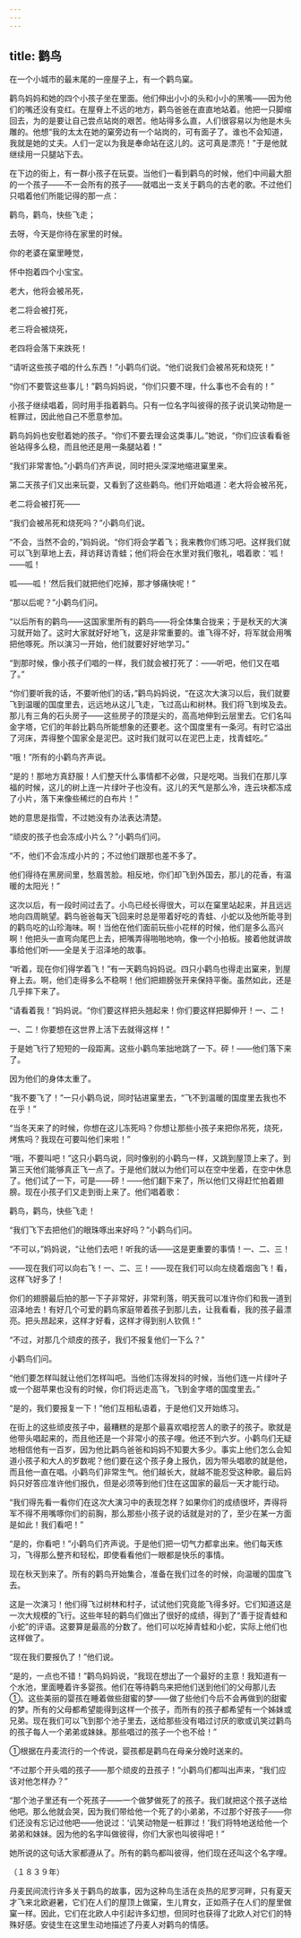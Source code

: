 ```yaml
---
---
---
```

title: 鹳鸟
---




在一个小城市的最末尾的一座屋子上，有一个鹳鸟窠。

鹳鸟妈妈和她的四个小孩子坐在里面。他们伸出小小的头和小小的黑嘴——因为他们的嘴还没有变红。在屋脊上不远的地方，鹳鸟爸爸在直直地站着。他把一只脚缩回去，为的是要让自己尝点站岗的艰苦。他站得多么直，人们很容易以为他是木头雕的。他想“我的太太在她的窠旁边有一个站岗的，可有面子了。谁也不会知道，我就是她的丈夫。人们一定以为我是奉命站在这儿的。这可真是漂亮！”于是他就继续用一只腿站下去。

在下边的街上，有一群小孩子在玩耍。当他们一看到鹳鸟的时候，他们中间最大胆的一个孩子——不一会所有的孩子——就唱出一支关于鹳鸟的古老的歌。不过他们只唱着他们所能记得的那一点：

鹳鸟，鹳鸟，快些飞走；

去呀，今天是你待在家里的时候。

你的老婆在窠里睡觉，

怀中抱着四个小宝宝。

老大，他将会被吊死，

老二将会被打死，

老三将会被烧死，

老四将会落下来跌死！

“请听这些孩子唱的什么东西！”小鹳鸟们说。“他们说我们会被吊死和烧死！”

“你们不要管这些事儿！”鹳鸟妈妈说，“你们只要不理，什么事也不会有的！”

小孩子继续唱着，同时用手指着鹳鸟。只有一位名字叫彼得的孩子说讥笑动物是一桩罪过，因此他自己不愿意参加。

鹳鸟妈妈也安慰着她的孩子。“你们不要去理会这类事儿。”她说，“你们应该看看爸爸站得多么稳，而且他还是用一条腿站着！”

“我们非常害怕。”小鹳鸟们齐声说，同时把头深深地缩进窠里来。

第二天孩子们又出来玩耍，又看到了这些鹳鸟。他们开始唱道：老大将会被吊死，

老二将会被打死——

“我们会被吊死和烧死吗？”小鹳鸟们说。

“不会，当然不会的，”妈妈说。“你们将会学着飞；我来教你们练习吧。这样我们就可以飞到草地上去，拜访拜访青蛙；他们将会在水里对我们敬礼，唱着歌：‘呱！——呱！

呱——呱！’然后我们就把他们吃掉，那才够痛快呢！”

“那以后呢？”小鹳鸟们问。

“以后所有的鹳鸟——这国家里所有的鹳鸟——将全体集合拢来；于是秋天的大演习就开始了。这时大家就好好地飞，这是非常重要的。谁飞得不好，将军就会用嘴把他啄死。所以演习一开始，他们就要好好地学习。”

“到那时候，像小孩子们唱的一样，我们就会被打死了：——听吧，他们又在唱了。”

“你们要听我的话，不要听他们的话，”鹳鸟妈妈说，“在这次大演习以后，我们就要飞到温暖的国度里去，远远地从这儿飞走，飞过高山和树林。我们将飞到埃及去。那儿有三角的石头房子——这些房子的顶是尖的，高高地伸到云层里去。它们名叫金字塔，它们的年龄比鹳鸟所能想象的还要老。这个国度里有一条河。有时它溢出了河床，弄得整个国家全是泥巴。这时我们就可以在泥巴上走，找青蛙吃。”

“哦！”所有的小鹳鸟齐声说。

“是的！那地方真舒服！人们整天什么事情都不必做，只是吃喝。当我们在那儿享福的时候，这儿的树上连一片绿叶子也没有。这儿的天气是那么冷，连云块都冻成了小片，落下来像些稀烂的白布片！”

她的意思是指雪，不过她没有办法表达清楚。

“顽皮的孩子也会冻成小片么？”小鹳鸟们问。

“不，他们不会冻成小片的；不过他们跟那也差不多了。

他们得待在黑房间里，愁眉苦脸。相反地，你们却飞到外国去，那儿的花香，有温暖的太阳光！”

这次以后，有一段时间过去了。小鸟已经长得很大，可以在窠里站起来，并且远远地向四周眺望。鹳鸟爸爸每天飞回来时总是带着好吃的青蛙、小蛇以及他所能寻到的鹳鸟吃的山珍海味。啊！当他在他们面前玩些小花样的时候，他们是多么高兴啊！他把头一直弯向尾巴上去，把嘴弄得啪啪地响，像一个小拍板。接着他就讲故事给他们听——全是关于沼泽地的故事。

“听着，现在你们得学着飞！”有一天鹳鸟妈妈说。四只小鹳鸟也得走出窠来，到屋脊上去。啊，他们走得多么不稳啊！他们把翅膀张开来保持平衡。虽然如此，还是几乎摔下来了。

“请看着我！”妈妈说。“你们要这样把头翘起来！你们要这样把脚伸开！一、二！

一、二！你要想在这世界上活下去就得这样！”

于是她飞行了短短的一段距离。这些小鹳鸟笨拙地跳了一下。砰！——他们落下来了。

因为他们的身体太重了。

“我不要飞了！”一只小鹳鸟说，同时钻进窠里去，“飞不到温暖的国度里去我也不在乎！”

“当冬天来了的时候，你想在这儿冻死吗？你想让那些小孩子来把你吊死，烧死，烤焦吗？我现在可要叫他们来啦！”

“哦，不要叫吧！”这只小鹳鸟说，同时像别的小鹳鸟一样，又跳到屋顶上来了。到第三天他们能够真正飞一点了。于是他们就以为他们可以在空中坐着，在空中休息了。他们试了一下，可是——砰！——他们翻下来了，所以他们又得赶忙拍着翅膀。现在小孩子们又走到街上来了。他们唱着歌：

鹳鸟，鹳鸟，快些飞走！

“我们飞下去把他们的眼珠啄出来好吗？”小鹳鸟们问。

“不可以，”妈妈说，“让他们去吧！听我的话——这是更重要的事情！一、二、三！

——现在我们可以向右飞！一、二、三！——现在我们可以向左绕着烟囱飞！看，这样飞好多了！

你们的翅膀最后拍的那一下子非常好，非常利落，明天我可以准许你们和我一道到沼泽地去！有好几个可爱的鹳鸟家庭带着孩子到那儿去，让我看看，我的孩子最漂亮。把头昂起来，这样才好看，这样才得到别人钦佩！”

“不过，对那几个顽皮的孩子，我们不报复他们一下么？”

小鹳鸟们问。

“他们要怎样叫就让他们怎样叫吧。当他们冻得发抖的时候，当他们连一片绿叶子或一个甜苹果也没有的时候，你们将远走高飞，飞到金字塔的国度里去。”

“是的，我们要报复一下！”他们互相私语着，于是他们又开始练习。

在街上的这些顽皮孩子中，最糟糕的是那个最喜欢唱挖苦人的歌子的孩子。歌就是他带头唱起来的，而且他还是一个非常小的孩子哩。他还不到六岁。小鹳鸟们无疑地相信他有一百岁，因为他比鹳鸟爸爸和妈妈不知要大多少。事实上他们怎么会知道小孩子和大人的岁数呢？他们要在这个孩子身上报仇，因为带头唱歌的就是他，而且他一直在唱。小鹳鸟们非常生气。他们越长大，就越不能忍受这种歌。最后妈妈只好答应准许他们报仇，但是必须等到他们住在这国家的最后一天才能行动。

“我们得先看一看你们在这次大演习中的表现怎样？如果你们的成绩很坏，弄得将军不得不用嘴啄你们的前胸，那么那些小孩子说的话就是对的了，至少在某一方面是如此！我们看吧！”

“是的，你看吧！”小鹳鸟们齐声说。于是他们把一切气力都拿出来。他们每天练习，飞得那么整齐和轻松，即使看看他们一眼都是快乐的事情。

现在秋天到来了。所有的鹳鸟开始集合，准备在我们过冬的时候，向温暖的国度飞去。

这是一次演习！他们得飞过树林和村子，试试他们究竟能飞得多好。它们知道这是一次大规模的飞行。这些年轻的鹳鸟们做出了很好的成绩，得到了“善于捉青蛙和小蛇”的评语。这要算是最高的分数了。他们可以吃掉青蛙和小蛇，实际上他们也这样做了。

“现在我们要报仇了！”他们说。

“是的，一点也不错！”鹳鸟妈妈说，“我现在想出了一个最好的主意！我知道有一个水池，里面睡着许多婴孩。他们在等待鹳鸟来把他们送到他们的父母那儿去①。这些美丽的婴孩在睡着做些甜蜜的梦——做了些他们今后不会再做到的甜蜜的梦。所有的父母都希望能得到这样一个孩子，而所有的孩子都希望有一个姊妹或兄弟。现在我们可以飞到那个池子里去，送给那些没有唱过讨厌的歌或讥笑过鹳鸟的孩子每人一个弟弟或妹妹。那些唱过的孩子一个也不给！”

①根据在丹麦流行的一个传说，婴孩都是鹳鸟在母亲分娩时送来的。

“不过那个开头唱的孩子——那个顽皮的丑孩子！”小鹳鸟们都叫出声来，“我们应该对他怎样办？”

“那个池子里还有一个死孩子——一个做梦做死了的孩子。我们就把这个孩子送给他吧。那么他就会哭，因为我们带给他一个死了的小弟弟，不过那个好孩子——你们还没有忘记过他吧——他说过：‘讥笑动物是一桩罪过！’我们将特地送给他一个弟弟和妹妹。因为他的名字叫做彼得，你们大家也叫彼得吧！”

她所说的这句话大家都遵从了。所有的鹳鸟都叫彼得，他们现在还叫这个名字哩。

（１８３９年）

丹麦民间流行许多关于鹳鸟的故事，因为这种鸟生活在炎热的尼罗河畔，只有夏天才飞来北欧避暑，它们在人们的屋顶上做窠，生儿育女，正如燕子在人们的屋里做窠一样。因此，它们在北欧人中引起许多幻想，但同时也获得了北欧人对它们的特殊好感。安徒生在这里生动地描述了丹麦人对鹳鸟的情感。